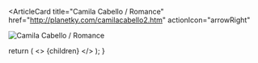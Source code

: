 <ArticleCard
  title="Camila Cabello / Romance"
  href="http://planetky.com/camilacabello2.htm"
  actionIcon="arrowRight"
>

![Camila Cabello / Romance](http://planetky.com/gif/camilacabello2L.jpg)

</ArticleCard>

  return (
    <>
      {children}
    </>
  );
}